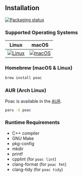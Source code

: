 ## Installation

[![Packaging status](https://repology.org/badge/vertical-allrepos/poac.svg)](https://repology.org/project/poac/versions)

### Supported Operating Systems

|                                                                      Linux                                                                       |                                                                      macOS                                                                       |
| :----------------------------------------------------------------------------------------------------------------------------------------------: | :----------------------------------------------------------------------------------------------------------------------------------------------: |
| [![Linux](https://github.com/poac-dev/poac/actions/workflows/linux.yml/badge.svg)](https://github.com/poac-dev/poac/actions/workflows/linux.yml) | [![macOS](https://github.com/poac-dev/poac/actions/workflows/macos.yml/badge.svg)](https://github.com/poac-dev/poac/actions/workflows/macos.yml) |

### Homebrew (macOS & Linux)

```sh
brew install poac
```

### AUR (Arch Linux)

Poac is available in the [AUR](https://aur.archlinux.org/packages/poac).

```sh
paru -S poac
```

### Runtime Requirements

* C++ compiler
* GNU Make
* pkg-config
* mkdir
* printf
* cpplint (for `poac lint`)
* clang-format (for `poac fmt`)
* clang-tidy (for `poac tidy`)
